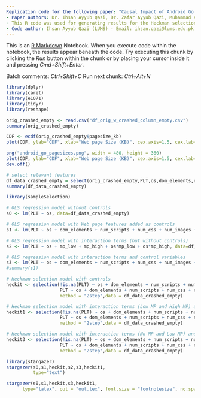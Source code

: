 ```yaml
---
Replication code for the following paper: "Causal Impact of Android Go on Mobile Web Performance", ACM Internet Measurement Conference (IMC), October 25-27, 2022, Nice, France
- Paper authors: Dr. Ihsan Ayyub Qazi, Dr. Zafar Ayyub Qazi, Muhammad Abdullah - (LUMS)
- This R code was used for generating results for the Heckman selection model and Appendix Table 8
- Code author: Ihsan Ayyub Qazi (LUMS) - Email: ihsan.qazi@lums.edu.pk
---
```


This is an [R Markdown](http://rmarkdown.rstudio.com) Notebook. When you execute code within the notebook, the results appear beneath the code. 
Try executing this chunk by clicking the *Run* button within the chunk or by placing your cursor inside it and pressing *Cmd+Shift+Enter*. 

Batch comments: *Ctrl+Shift+C* 
Run next chunk: *Ctrl+Alt+N*

```r
library(dplyr)
library(caret)
library(e1071)
library(tidyr)
library(reshape)

orig_crashed_empty <- read.csv("df_orig_w_crashed_column_empty.csv")
summary(orig_crashed_empty)
```

```r
CDF <- ecdf(orig_crashed_empty$pagesize_kb)
plot(CDF, ylab="CDF", xlab="Web page Size (KB)", cex.axis=1.5, cex.lab=1.5, col="blue", main=NULL, cex = 1.5, pch=c(17), do.points=FALSE, lw=6)

png("android_go_pagesizes.png", width = 480, height = 360)
plot(CDF, ylab="CDF", xlab="Web page Size (KB)", cex.axis=1.5, cex.lab=1.5, col="blue", main=NULL, cex = 1.5, pch=c(17), do.points=FALSE, lw=6)
dev.off()
```

```r

# select relevant features
df_data_crashed_empty = select(orig_crashed_empty,PLT,os,dom_elements,num_scripts,num_css,num_images,num_iframes,num_fonts,scripts_kb,css_kb,images_kb,iframes_kb,fonts_kb,mp_low,mp_high,mp_no,crash,not_crash)
summary(df_data_crashed_empty)
```


```r
library(sampleSelection)

# OLS regression model without controls
s0 <- lm(PLT ~ os, data=df_data_crashed_empty)

# OLS regression model with Web page features added as controls
s1 <- lm(PLT ~ os + dom_elements + num_scripts + num_css + num_images + num_iframes + num_fonts + scripts_kb + css_kb + images_kb + iframes_kb + fonts_kb, data=df_data_crashed_empty)

# OLS regression model with interaction terms (but without controls)
s2 <- lm(PLT ~ os + mp_low + mp_high + os*mp_low + os*mp_high, data=df_data_crashed_empty)

# OLS regression model with interaction terms and control variables
s3 <- lm(PLT ~ os + dom_elements + num_scripts + num_css + num_images + num_iframes + num_fonts + scripts_kb + css_kb + images_kb + iframes_kb + fonts_kb + mp_low + mp_high + os*mp_low + os*mp_high, data=df_data_crashed_empty)
#summary(s1)

# Heckman selection model with controls
heckit <- selection(!is.na(PLT) ~ os + dom_elements + num_scripts + num_css + num_images + num_iframes + num_fonts + scripts_kb + css_kb + images_kb + iframes_kb + fonts_kb,
                    PLT ~ os + dom_elements + num_scripts + num_css + num_images + num_iframes + num_fonts + scripts_kb + css_kb + images_kb + iframes_kb + fonts_kb,
                    method = "2step",data = df_data_crashed_empty)

# Heckman selection model with interaction terms (Low MP and High MP) and controls
heckit1 <- selection(!is.na(PLT) ~ os + dom_elements + num_scripts + num_css + num_images + num_iframes + num_fonts + scripts_kb + css_kb + images_kb + iframes_kb + fonts_kb,
                    PLT ~ os + dom_elements + num_scripts + num_css + num_images + num_iframes + num_fonts + scripts_kb + css_kb + images_kb + iframes_kb + fonts_kb + mp_low + mp_high + os*mp_low + os*mp_high,
                    method = "2step",data = df_data_crashed_empty)

# Heckman selection model with interaction terms (No MP and Low MP) and controls
heckit3 <- selection(!is.na(PLT) ~ os + dom_elements + num_scripts + num_css + num_images + num_iframes + num_fonts + scripts_kb + css_kb + images_kb + iframes_kb + fonts_kb,
                    PLT ~ os + dom_elements + num_scripts + num_css + num_images + num_iframes + num_fonts + scripts_kb + css_kb + images_kb + iframes_kb + fonts_kb + mp_no + mp_low + os*mp_no + os*mp_low,
                    method = "2step",data = df_data_crashed_empty)

library(stargazer)
stargazer(s0,s1,heckit,s2,s3,heckit1,
          type="text")

stargazer(s0,s1,heckit,s3,heckit1,
      type="latex", out = "out.tex", font.size = "footnotesize", no.space = TRUE, digits=2, column.sep.width = "2.5pt", notes.align = "l", notes = "Column 1 shows OLS regression without any controls, Column 2 includes Web page features as controls, Column 3 corresponds to the Heckman Selection model, and Column 4 refers to the Heckman Selection model with controls for Web page features, dummies for memory pressure states and interaction terms. In this dataset, each observation corresponds to the average of 10 runs.")

```

